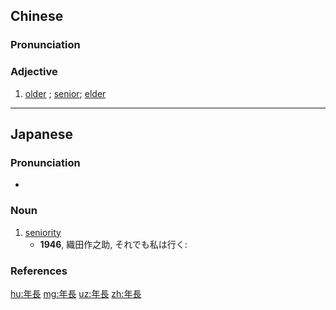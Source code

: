 {{also|年长}}
==Chinese==
{{zh-forms|s=年长}}

===Pronunciation===
{{zh-pron
|m=niánzhǎng
|c=nin4 zoeng2
|h=pfs=ngièn-chóng
|mn=nî-tióng
|cat=a
}}

===Adjective===
{{zh-adj}}

# [[older]] {{gloss|in age}}; [[senior]]; [[elder]]

----

==Japanese==
{{ja-kanjitab|ねん|ちょう|yomi=on}}

===Pronunciation===
* {{ja-pron|ねんちょう|y=o|acc=0|acc_ref=NHK}}

===Noun===
{{ja-noun|ねんちょう}}

# [[seniority]]
#* '''1946''', 織田作之助, それでも私は行く:
#*: {{ja-usex|千枝子は弓子より二つ'''年長'''でありながら、何か自分の方が年下のような負け目を感じていた。|ちえこ は ゆみこ より ふたつ '''ねんちょう''' で あり ながら、 なんか じぶん の ほう が としした の よう な まけめ を かんじて いた。|Chieko was two years Yumiko's senior, but at the same time she felt like her junior and subordinate.}}

===References===
<references/>

[[hu:年長]]
[[mg:年長]]
[[uz:年長]]
[[zh:年長]]